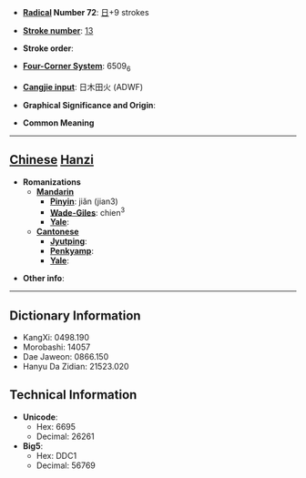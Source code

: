 * '''[[Wiktionary:Chinese radical index| Radical]] Number 72''': [[Wiktionary:Chinese radical index 日|日]]+9 strokes

* '''[[Wiktionary:Chinese total strokes index|Stroke number]]''': [[Wiktionary:Chinese total strokes index 13|13]]

* '''Stroke order''': 

* '''[[Wiktionary:Chinese four corner index|Four-Corner System]]''': 6509<sub>6</sub>

* '''[[Wiktionary:Chinese Cangjie index|Cangjie input]]''': 日木田火 (ADWF)

* '''Graphical Significance and Origin''': 

* '''Common Meaning'''

----

== [[Chinese]] [[Hanzi]] ==

* '''Romanizations'''
** '''[[Mandarin]]'''
*** '''[[Pinyin]]''': jiǎn (jian3)
*** '''[[Wade-Giles]]''': chien<sup>3</sup>
*** '''[[Yale]]''': 
** '''[[Cantonese]]'''
*** '''[[Jyutping]]''':
*** '''[[Penkyamp]]''': 
*** '''[[Yale]]''': 

* '''Other info''': 

----

== Dictionary Information ==

* KangXi: 0498.190
* Morobashi: 14057
* Dae Jaweon: 0866.150
* Hanyu Da Zidian: 21523.020

== Technical Information ==

* '''Unicode''':
** Hex: 6695
** Decimal: 26261
* '''Big5''':
** Hex: DDC1
** Decimal: 56769